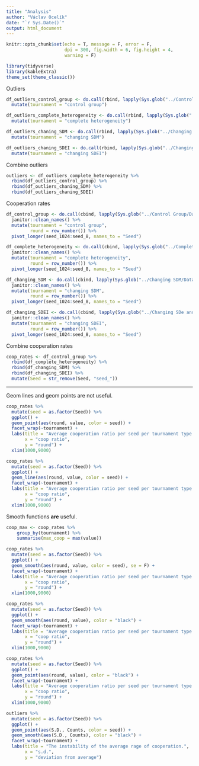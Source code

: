 ```yaml
---
title: "Analysis"
author: "Václav Ocelík"
date: "`r Sys.Date()`"
output: html_document
---
```


<style type="text/css">
.main-container {
  max-width: 1200px;
  margin-left: auto;
  margin-right: auto;
}
h1.title {
  font-size: 38px;
  text-align: center;
}
h4.author { /* Header 4 - and the author and data headers use this too  */
  font-size: 18px;
  text-align: center;
}
h4.date { /* Header 4 - and the author and data headers use this too  */
  font-size: 18px;
  text-align: center;
</style>

```r
knitr::opts_chunk$set(echo = T, message = F, error = F,
                      dpi = 300, fig.width = 6, fig.height = 4,
                      warning = F)
```

<body>

```r
library(tidyverse)
library(kableExtra)
theme_set(theme_classic())
```

Outliers
```r
df_outliers_control_group <- do.call(rbind, lapply(Sys.glob("../Control Group/Data/outliers/*.csv"), read_csv)) %>% 
  mutate(tournament = "control group")

df_outliers_complete_heterogeneity <- do.call(rbind, lapply(Sys.glob("../Complete Heterogeneity/Data/outliers/*.csv"), read_csv)) %>%
  mutate(tournament = "complete heterogeneity")

df_outliers_chaning_SDM <- do.call(rbind, lapply(Sys.glob("../Changing SDM/Data/outliers/*.csv"), read_csv)) %>%
  mutate(tournament = "changing SDM")

df_outliers_chaning_SDEI <- do.call(rbind, lapply(Sys.glob("../Changing SDe and SDi/Data/outliers/*.csv"), read_csv)) %>%
  mutate(tournament = "changing SDEI")
```

Combine outliers

```r
outliers <- df_outliers_complete_heterogeneity %>%
  rbind(df_outliers_control_group) %>%
  rbind(df_outliers_chaning_SDM) %>%
  rbind(df_outliers_chaning_SDEI)
```

Cooperation rates

```r
df_control_group <- do.call(cbind, lapply(Sys.glob("../Control Group/Data/*.csv"), read_csv)) %>%
  janitor::clean_names() %>%
  mutate(tournament = "control group",
         round = row_number()) %>%
  pivot_longer(seed_1024:seed_8, names_to = "Seed") 

df_complete_heterogeneity <- do.call(cbind, lapply(Sys.glob("../Complete Heterogeneity/Data/*.csv"), read_csv)) %>%
  janitor::clean_names() %>%
  mutate(tournament = "complete heterogeneity",
         round = row_number()) %>%
  pivot_longer(seed_1024:seed_8, names_to = "Seed")

df_changing_SDM <- do.call(cbind, lapply(Sys.glob("../Changing SDM/Data/*.csv"), read_csv)) %>%
  janitor::clean_names() %>%
  mutate(tournament = "changing SDM",
         round = row_number()) %>%
  pivot_longer(seed_1024:seed_8, names_to = "Seed")

df_changing_SDEI <- do.call(cbind, lapply(Sys.glob("../Changing SDe and SDi/Data/*.csv"), read_csv)) %>%
  janitor::clean_names() %>%
  mutate(tournament = "changing SDEI",
         round = row_number()) %>%
  pivot_longer(seed_1024:seed_8, names_to = "Seed")
```

Combine cooperation rates
```r
coop_rates <- df_control_group %>%
  rbind(df_complete_heterogeneity) %>%
  rbind(df_changing_SDM) %>%
  rbind(df_changing_SDEI) %>%
  mutate(Seed = str_remove(Seed, "seed_"))
```

---

Geom lines and geom points are not useful.

```r
coop_rates %>%
  mutate(seed = as.factor(Seed)) %>%
  ggplot() +
  geom_point(aes(round, value, color = seed)) +
  facet_wrap(~tournament) +
  labs(title = "Average cooperation ratio per seed per tournament type.",
       x = "coop ratio",
       y = "round") +
  xlim(1000,9000)

coop_rates %>%
  mutate(seed = as.factor(Seed)) %>%
  ggplot() +
  geom_line(aes(round, value, color = seed)) +
  facet_wrap(~tournament) +
  labs(title = "Average cooperation ratio per seed per tournament type.",
       x = "coop ratio",
       y = "round") +
  xlim(1000,9000)
```

Smooth functions __are__ useful.

```r
coop_max <- coop_rates %>%
    group_by(tournament) %>%
    summarise(max_coop = max(value))

coop_rates %>%
  mutate(seed = as.factor(Seed)) %>%
  ggplot() +
  geom_smooth(aes(round, value, color = seed), se = F) +
  facet_wrap(~tournament) +
  labs(title = "Average cooperation ratio per seed per tournament type.",
       x = "coop ratio",
       y = "round") +
  xlim(1000,9000)
```

```r
coop_rates %>%
  mutate(seed = as.factor(Seed)) %>%
  ggplot() +
  geom_smooth(aes(round, value), color = "black") +
  facet_wrap(~tournament) +
  labs(title = "Average cooperation ratio per seed per tournament type.",
       x = "coop ratio",
       y = "round") +
  xlim(1000,9000)
```

```r
coop_rates %>%
  mutate(seed = as.factor(Seed)) %>%
  ggplot() +
  geom_point(aes(round, value), color = "black") +
  facet_wrap(~tournament) +
  labs(title = "Average cooperation ratio per seed per tournament type.",
       x = "coop ratio",
       y = "round") +
  xlim(1000,9000)
```

```r
outliers %>%
  mutate(seed = as.factor(Seed)) %>%
  ggplot() +
  geom_point(aes(S.D., Counts, color = seed)) +
  geom_smooth(aes(S.D., Counts), color = "black") +
  facet_wrap(~tournament) +
  labs(title = "The instability of the average rage of cooperation.",
       x = "s.d.",
       y = "deviation from average") 
```

</body>
